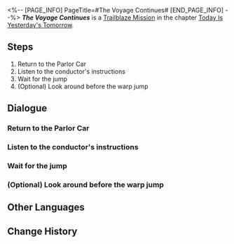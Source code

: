 <%-- [PAGE_INFO]
PageTitle=#The Voyage Continues#
[END_PAGE_INFO] --%>
{{Stub|Dialogue, characters, and location(s)}}
{{Mission Infobox
|id            = 1000503
|title         = 
|image         = Mission The Voyage Continues.png
|type          = Trailblaze
|event_name    = 
|chapter       = Today Is Yesterday's Tomorrow
|requirements  = [[Trailblaze Mission]] ''[[The Voyage Continues]]'' completed
|summary       = <!--official mission summary from Fate's Atlas-->
|characters    = <!--characters that appear in this mission-->
|startLocation = <!--location as it intially appears on the mission screen-->
|world         = <!--i.e. Penacony-->
|area          = <!--i.e. A Child's Dream-->
|prev          = 
|next          = Drifting Between the Stars
|exp           = 200
|credits       = 10000
|stellarJade   = 
|other         = {{Card List|Travel Encounters*4|delim=;}}
}}
'''''The Voyage Continues''''' is a [[Trailblaze Mission]] in the chapter [[Today Is Yesterday's Tomorrow]].

==Steps==
# Return to the Parlor Car
# Listen to the conductor's instructions
# Wait for the jump
# (Optional) Look around before the warp jump

<!--
==Gameplay Notes==

--><!--
==Trial Character==

-->
==Dialogue==
{{Stub Dialogue}}
===Return to the Parlor Car===
{{Mission Description|type=trailblaze|location=<!--to be added-->|You boarded the amazing Astral Express. From now on, this will be your home.<br />A new adventure is about to start. Prepare to warp jump to a new world!}}
{{Dialogue Start}}
:{{tx}}
{{Dialogue End}}

===Listen to the conductor's instructions===
{{Mission Description|type=trailblaze|location=<!--to be added-->|update|You boarded the amazing Astral Express. From now on, this will be your home.<br />A new adventure is about to start. Prepare to warp jump to a new world!}}
{{Dialogue Start}}
:{{tx}}
{{Dialogue End}}

===Wait for the jump===
{{Mission Description|type=trailblaze|location=<!--to be added-->|update|You boarded the amazing Astral Express. From now on, this will be your home.<br />A new adventure is about to start. Prepare to warp jump to a new world!}}
{{Dialogue Start}}
:{{tx}}
{{Dialogue End}}

===(Optional) Look around before the warp jump===
{{Mission Description|type=trailblaze|location=<!--to be added-->|update|You boarded the amazing Astral Express. From now on, this will be your home.<br />A new adventure is about to start. Prepare to warp jump to a new world!}}
{{Dialogue Start}}
:{{tx}}
{{Dialogue End}}

==Other Languages==
{{Other Languages
|en   = The Voyage Continues
|zhs  = 旅途正在继续
|zht  = 旅途正在繼續
|ja   = 旅は続く
|ko   = 계속되는 여정
|es   = La travesía continúa
|fr   = Le voyage continue
|ru   = Путешествие продолжается
|th   = การเดินทางกำลังดำเนินต่อไป
|vi   = Hành Trình Đang Tiếp Diễn
|de   = Die Reise geht weiter
|id   = Perjalanan Sedang Berlanjut
|pt   = A Viagem Continua
}}

==Change History==
{{Change History|1.0}}
